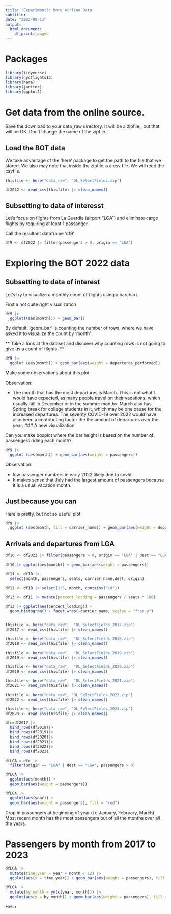 ```yaml
---
title: 'Experiment3: More Airline Data'
subtitle: 
date: "2023-09-13"
output:
  html_document:
    df_print: paged
---
```


# Packages

```r
library(tidyverse)
library(nycflights13)
library(here)
library(janitor)
library(ggplot2)

```

# Get data from the online source.

Save the download to your data_raw directory. It will be a zipfile,, but that will be OK. 
Don't change the name of the zipfile. 

## Load the BOT data 

We take advantage of the 'here' package to get the path to the file that we stored. We also may note that inside the zipfile is a csv file. We will read the csvfile. 

```r
thisfile <- here("data_raw", "DL_SelectFields.zip")

df2022 <- read_csv(thisfile) |> clean_names()
```
## Subsetting to data of interesst

Let's focus on flights from La Guardia (airport "LGA") and eliminate cargo flights by requiring at least 1 passanger.

Call the resultant dataframe 'df9'

```r
df9 <- df2022 |> filter(passengers > 0, origin == "LGA")
```

# Exploring the BOT 2022 data

## Subsetting to data of interest

Let's try to visualize a monthly count of flights using a barchart.

First a not quite right visualization 

```r
df9 |>
  ggplot((aes(month))) + geom_bar()
```

By default, 'geom_bar' is counting the number of rows, where we have asked it to visualize the count by 'month'.

** Take a look at the dataset and discover why counting rows is not going to give us a count of filghts. ** 
```r
df9 |>
  ggplot (aes(month)) + geom_bar(aes(weight = departures_performed))

```
Make some observations about this plot.

Observation: 

- The month that has the most departures is March. This is not what I would have expected, as many people travel on their vacations, which usually fall in December or in the summer months. March also has Spring break for college students in it, which may be one cause for the increased departures. The severity COVID-19 over 2022 would have also been a contributing factor the the amount of departures over the year. 
### A new visualization  

Can you make  boxplot where the bar height is based on the number of passengers riding each month?
```r
df9 |>
  ggplot (aes(month)) + geom_bar(aes(weight = passengers))
```
Observation:

- low passenger numbers in early 2022 likely due to covid. 
- It makes sense that July had the largest amount of passengers because it is a usual vacation month. 


## Just because you can

Here is pretty, but not so useful plot.

```r
df9 |>
  ggplot (aes(month, fill = carrier_name)) + geom_bar(aes(weight = departures_performed))
```
## Arrivals and departures from LGA

```r
df10 <- df2022 |> filter(passengers > 0, origin == "LGA" | dest == "LGA")

df10 |> ggplot(aes(month)) + geom_bar(aes(weight = passengers))
```
```r
df11 <- df10 |>
  select(month, passengers, seats, carrier_name,dest, origin)
```

```r
df12 <- df10 |> select(1:5, month, contains("id"))
```

```r
df13 <- df11 |> mutate(percent_loading = passengers / seats * 100)

df13 |> ggplot(aes(percent_loading)) + 
  geom_histogram() + facet_wrap(~carrier_name, scales = "free_y")
```
```r
```


```r
thisfile <- here("data_raw",  "DL_SelectFields_2017.zip")
df2017 <- read_csv(thisfile) |> clean_names()

thisfile <- here("data_raw",  "DL_SelectFields_2018.zip")
df2018 <- read_csv(thisfile) |> clean_names()

thisfile <- here("data_raw",  "DL_SelectFields_2019.zip")
df2019 <- read_csv(thisfile) |> clean_names()

thisfile <- here("data_raw",  "DL_SelectFields_2020.zip")
df2020 <- read_csv(thisfile) |> clean_names()

thisfile <- here("data_raw",  "DL_SelectFields_2021.zip")
df2021 <- read_csv(thisfile) |> clean_names()

thisfile <- here("data_raw", "DL_SelectFields_2022.zip")
df2022 <- read_csv(thisfile) |> clean_names()

thisfile <- here("data_raw", "DL_SelectFields_2023.zip")
df2023 <- read_csv(thisfile) |> clean_names()

```

```r
dfc=df2017 |>
  bind_rows(df2018)|>
  bind_rows(df2019)|>
  bind_rows(df2020)|>
  bind_rows(df2021)|>
  bind_rows(df2022)|>
  bind_rows(df2023)

```

```r
dfLGA = dfc |>
  filter(origin == "LGA" | dest == "LGA", passengers > 0)

dfLGA |>
  ggplot(aes(month)) +
  geom_bar(aes(weight = passengers)) 
```

```r
dfLGA |>
  ggplot(aes(year)) +
  geom_bar(aes(weight = passengers), fill = "red")
```
Drop in passengers at beginning of year (i.e January, February, March)
Most recent month has the most passengers out of all the months over all the years. 

# Passengers by month from 2017 to 2023
```r
dfLGA |> 
  mutate(time_year = year + month / 12) |>
  ggplot(aes(x = time_year)) + geom_bar(aes(weight = passengers), fill = "purple") 

```

```r
dfLGA |> 
  mutate(by_month = ym(c(year, month))) |>
  ggplot(aes(x = by_month)) + geom_bar(aes(weight = passengers), fill = "purple") 

```

Hello
